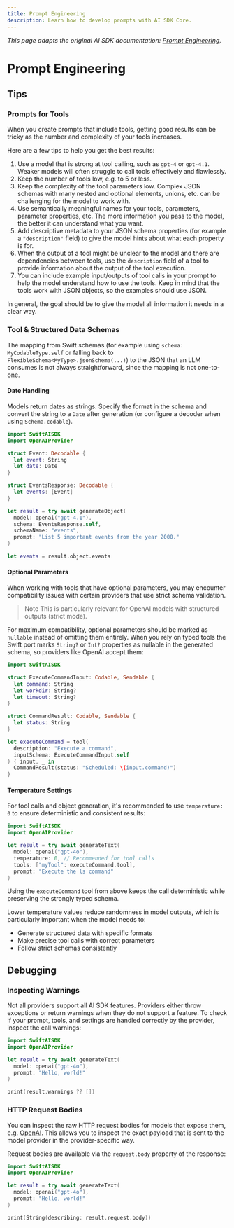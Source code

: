 ```yaml
---
title: Prompt Engineering
description: Learn how to develop prompts with AI SDK Core.
---
```


_This page adapts the original AI SDK documentation: [Prompt Engineering](https://ai-sdk.dev/docs/ai-sdk-core/prompt-engineering)._ 

# Prompt Engineering

## Tips

### Prompts for Tools

When you create prompts that include tools, getting good results can be tricky as the number and complexity of your tools increases.

Here are a few tips to help you get the best results:

1. Use a model that is strong at tool calling, such as `gpt-4` or `gpt-4.1`. Weaker models will often struggle to call tools effectively and flawlessly.
1. Keep the number of tools low, e.g. to 5 or less.
1. Keep the complexity of the tool parameters low. Complex JSON schemas with many nested and optional elements, unions, etc. can be challenging for the model to work with.
1. Use semantically meaningful names for your tools, parameters, parameter properties, etc. The more information you pass to the model, the better it can understand what you want.
1. Add descriptive metadata to your JSON schema properties (for example a `"description"` field) to give the model hints about what each property is for.
1. When the output of a tool might be unclear to the model and there are dependencies between tools, use the `description` field of a tool to provide information about the output of the tool execution.
1. You can include example input/outputs of tool calls in your prompt to help the model understand how to use the tools. Keep in mind that the tools work with JSON objects, so the examples should use JSON.

In general, the goal should be to give the model all information it needs in a clear way.

### Tool & Structured Data Schemas

The mapping from Swift schemas (for example using `schema: MyCodableType.self` or falling back to `FlexibleSchema<MyType>.jsonSchema(...)`) to the JSON that an LLM consumes is not always straightforward, since the mapping is not one-to-one.

#### Date Handling

Models return dates as strings. Specify the format in the schema and convert the string to a `Date` after generation (or configure a decoder when using `Schema.codable`).

```swift
import SwiftAISDK
import OpenAIProvider

struct Event: Decodable {
  let event: String
  let date: Date
}

struct EventsResponse: Decodable {
  let events: [Event]
}

let result = try await generateObject(
  model: openai("gpt-4.1"),
  schema: EventsResponse.self,
  schemaName: "events",
  prompt: "List 5 important events from the year 2000."
)

let events = result.object.events
```

#### Optional Parameters

When working with tools that have optional parameters, you may encounter compatibility issues with certain providers that use strict schema validation.

> Note
> This is particularly relevant for OpenAI models with structured outputs (strict mode).

For maximum compatibility, optional parameters should be marked as `nullable` instead of omitting them entirely. When you rely on typed tools the Swift port marks `String?` or `Int?` properties as nullable in the generated schema, so providers like OpenAI accept them:

```swift
import SwiftAISDK

struct ExecuteCommandInput: Codable, Sendable {
  let command: String
  let workdir: String?
  let timeout: String?
}

struct CommandResult: Codable, Sendable {
  let status: String
}

let executeCommand = tool(
  description: "Execute a command",
  inputSchema: ExecuteCommandInput.self
) { input, _ in
  CommandResult(status: "Scheduled: \(input.command)")
}
```


#### Temperature Settings

For tool calls and object generation, it's recommended to use `temperature: 0` to ensure deterministic and consistent results:

```swift
import SwiftAISDK
import OpenAIProvider

let result = try await generateText(
  model: openai("gpt-4o"),
  temperature: 0, // Recommended for tool calls
  tools: ["myTool": executeCommand.tool],
  prompt: "Execute the ls command"
)
```

Using the `executeCommand` tool from above keeps the call deterministic while preserving the strongly typed schema.

Lower temperature values reduce randomness in model outputs, which is particularly important when the model needs to:

- Generate structured data with specific formats
- Make precise tool calls with correct parameters
- Follow strict schemas consistently

## Debugging

### Inspecting Warnings

Not all providers support all AI SDK features. Providers either throw exceptions or return warnings when they do not support a feature. To check if your prompt, tools, and settings are handled correctly by the provider, inspect the call warnings:

```swift
import SwiftAISDK
import OpenAIProvider

let result = try await generateText(
  model: openai("gpt-4o"),
  prompt: "Hello, world!"
)

print(result.warnings ?? [])
```

### HTTP Request Bodies

You can inspect the raw HTTP request bodies for models that expose them, e.g. [OpenAI](/providers/openai). This allows you to inspect the exact payload that is sent to the model provider in the provider-specific way.

Request bodies are available via the `request.body` property of the response:

```swift
import SwiftAISDK
import OpenAIProvider

let result = try await generateText(
  model: openai("gpt-4o"),
  prompt: "Hello, world!"
)

print(String(describing: result.request.body))
```
